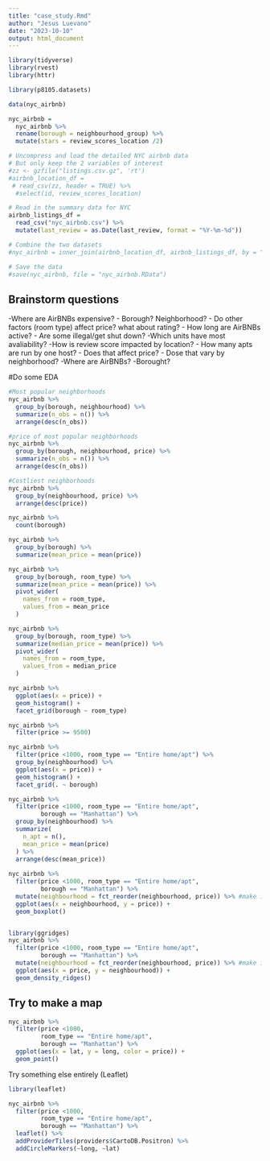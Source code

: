 ```yaml
---
title: "case_study.Rmd"
author: "Jesus Luevano"
date: "2023-10-10"
output: html_document
---
```


```r
library(tidyverse)
library(rvest)
library(httr)
```

```r
library(p8105.datasets)

data(nyc_airbnb)

nyc_airbnb = 
  nyc_airbnb %>%
  rename(borough = neighbourhood_group) %>%
  mutate(stars = review_scores_location /2)
```


```r
# Uncompress and load the detailed NYC airbnb data
# But only keep the 2 variables of interest
#zz <- gzfile("listings.csv.gz", 'rt')   
#airbnb_location_df = 
 # read_csv(zz, header = TRUE) %>% 
  #select(id, review_scores_location)

# Read in the summary data for NYC
airbnb_listings_df =
  read_csv("nyc_airbnb.csv") %>% 
  mutate(last_review = as.Date(last_review, format = "%Y-%m-%d"))

# Combine the two datasets
#nyc_airbnb = inner_join(airbnb_location_df, airbnb_listings_df, by = "id")

# Save the data
#save(nyc_airbnb, file = "nyc_airbnb.RData")
```

## Brainstorm questions

-Where are AirBNBs expensive?
  - Borough? Neighborhood?
  - Do other factors (room type) affect price? what about rating?
- How long are AirBNBs active?
  - Are some illegal/get shut down?
-Which units have most avaliability?
-How is review score impacted by location?
- How many apts are run by one host?
  - Does that affect price?
  - Dose that vary by neighborhood?
-Where are AirBNBs?
  -Borought?

#Do some EDA
  
```r
#Most popular neighborhoods
nyc_airbnb %>%
  group_by(borough, neighbourhood) %>%
  summarize(n_obs = n()) %>%
  arrange(desc(n_obs))

#price of most popular neighborhoods
nyc_airbnb %>%
  group_by(borough, neighbourhood, price) %>%
  summarize(n_obs = n()) %>%
  arrange(desc(n_obs))

#Costliest neighborhoods
nyc_airbnb %>%
  group_by(neighbourhood, price) %>% 
  arrange(desc(price))
```

```r
nyc_airbnb %>%
  count(borough)

nyc_airbnb %>%
  group_by(borough) %>%
  summarize(mean_price = mean(price))

nyc_airbnb %>%
  group_by(borough, room_type) %>%
  summarize(mean_price = mean(price)) %>%
  pivot_wider(
    names_from = room_type,
    values_from = mean_price
  )

nyc_airbnb %>%
  group_by(borough, room_type) %>%
  summarize(median_price = mean(price)) %>%
  pivot_wider(
    names_from = room_type,
    values_from = median_price
  ) 

nyc_airbnb %>%
  ggplot(aes(x = price)) +
  geom_histogram() +
  facet_grid(borough ~ room_type)

nyc_airbnb %>%
  filter(price >= 9500)
```

```r
nyc_airbnb %>%
  filter(price <1000, room_type == "Entire home/apt") %>%
  group_by(neighbourhood) %>%
  ggplot(aes(x = price)) +
  geom_histogram() + 
  facet_grid(. ~ borough)
```

```r
nyc_airbnb %>%
  filter(price <1000, room_type == "Entire home/apt",
         borough == "Manhattan") %>%
  group_by(neighbourhood) %>%
  summarize(
    n_apt = n(),
    mean_price = mean(price)
  ) %>%
  arrange(desc(mean_price)) 
  
nyc_airbnb %>%
  filter(price <1000, room_type == "Entire home/apt",
         borough == "Manhattan") %>%
  mutate(neighbourhood = fct_reorder(neighbourhood, price)) %>% #make it factor variable in order of price
  ggplot(aes(x = neighbourhood, y = price)) +
  geom_boxplot()


library(ggridges)
nyc_airbnb %>%
  filter(price <1000, room_type == "Entire home/apt",
         borough == "Manhattan") %>%
  mutate(neighbourhood = fct_reorder(neighbourhood, price)) %>% #make it factor variable in order of price
  ggplot(aes(x = price, y = neighbourhood)) +
  geom_density_ridges()

```

## Try to make a map
```r
nyc_airbnb %>%
  filter(price <1000, 
         room_type == "Entire home/apt",
         borough == "Manhattan") %>%
  ggplot(aes(x = lat, y = long, color = price)) +
  geom_point()
```

Try something else entirely (Leaflet)
```r
library(leaflet)

nyc_airbnb %>%
  filter(price <1000, 
         room_type == "Entire home/apt",
         borough == "Manhattan") %>%
  leaflet() %>%
  addProviderTiles(providers$CartoDB.Positron) %>%
  addCircleMarkers(~long, ~lat)
```

